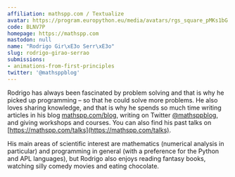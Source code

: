 ```yaml
---
affiliation: mathspp.com / Textualize
avatar: https://program.europython.eu/media/avatars/rgs_square_pMKs1bG.jpg
code: BLNV7P
homepage: https://mathspp.com
mastodon: null
name: "Rodrigo Gir\xE3o Serr\xE3o"
slug: rodrigo-girao-serrao
submissions:
- animations-from-first-principles
twitter: '@mathsppblog'
---
```


Rodrigo has always been fascinated by problem solving and that is why he picked up programming – so that he could solve more problems. He also loves sharing knowledge, and that is why he spends so much time writing articles in his blog [mathspp.com/blog](https://mathspp.com/blog), writing on Twitter [@mathsppblog](https://twitter.com/mathsppblog), and giving workshops and courses. You can also find his past talks on [https://mathspp.com/talks](https://mathspp.com/talks).

His main areas of scientific interest are mathematics (numerical analysis in particular) and programming in general (with a preference for the Python and APL languages), but Rodrigo also enjoys reading fantasy books, watching silly comedy movies and eating chocolate.
